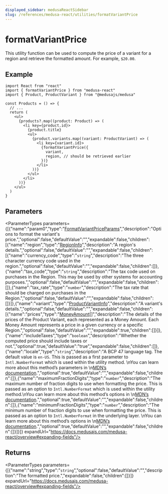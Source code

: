 ```yaml
---
displayed_sidebar: medusaReactSidebar
slug: /references/medusa-react/utilities/formatVariantPrice
---
```



# formatVariantPrice

This utility function can be used to compute the price of a variant for a region and retrieve the formatted amount. For example, `$20.00`.

## Example

```tsx title="src/Products.ts"
import React from "react"
import { formatVariantPrice } from "medusa-react"
import { Product, ProductVariant } from "@medusajs/medusa"

const Products = () => {
  // ...
  return (
    <ul>
      {products?.map((product: Product) => (
        <li key={product.id}>
          {product.title}
          <ul>
            {product.variants.map((variant: ProductVariant) => (
              <li key={variant.id}>
                {formatVariantPrice({
                  variant,
                  region, // should be retrieved earlier
                })}
              </li>
            ))}
          </ul>
        </li>
      ))}
    </ul>
  )
}
```

## Parameters

<ParameterTypes parameters={[{"name":"param0","type":"[FormatVariantPriceParams](../../interfaces/medusa_react.FormatVariantPriceParams.mdx)","description":"Options to format the variant's price.","optional":false,"defaultValue":"","expandable":false,"children":[{"name":"region","type":"[RegionInfo](../../types/medusa_react.RegionInfo.mdx)","description":"A region's details.","optional":false,"defaultValue":"","expandable":false,"children":[{"name":"currency_code","type":"`string`","description":"The three character currency code used in the region.","optional":false,"defaultValue":"","expandable":false,"children":[]},{"name":"tax_code","type":"`string`","description":"The tax code used on purchases in the Region. This may be used by other systems for accounting purposes.","optional":false,"defaultValue":"","expandable":false,"children":[]},{"name":"tax_rate","type":"`number`","description":"The tax rate that should be charged on purchases in the Region.","optional":false,"defaultValue":"","expandable":false,"children":[]}]},{"name":"variant","type":"[ProductVariantInfo](../../types/medusa_react.ProductVariantInfo.mdx)","description":"A variant's details.","optional":false,"defaultValue":"","expandable":false,"children":[{"name":"prices","type":"[MoneyAmount](../../../entities/classes/entities.MoneyAmount.mdx)[]","description":"The details of the prices of the Product Variant, each represented as a Money Amount. Each Money Amount represents a price in a given currency or a specific Region.","optional":false,"defaultValue":"","expandable":true,"children":[]}]},{"name":"includeTaxes","type":"`boolean`","description":"Whether the computed price should include taxes or not.","optional":true,"defaultValue":"true","expandable":false,"children":[]},{"name":"locale","type":"`string`","description":"A BCP 47 language tag. The default value is `en-US`. This is passed as a first parameter to `Intl.NumberFormat` which is used within the utility method. \nYou can learn more about this method’s parameters in \n[MDN’s documentation](https://developer.mozilla.org/en-US/docs/Web/JavaScript/Reference/Global\\_Objects/Intl/NumberFormat/NumberFormat#parameters).","optional":true,"defaultValue":"","expandable":false,"children":[]},{"name":"maximumFractionDigits","type":"`number`","description":"The maximum number of fraction digits to use when formatting the price. This is passed as an option to `Intl.NumberFormat` which is used within the utility method.\nYou can learn more about this method’s options in \n[MDN’s documentation](https://developer.mozilla.org/en-US/docs/Web/JavaScript/Reference/Global\\_Objects/Intl/NumberFormat/NumberFormat#parameters).","optional":true,"defaultValue":"","expandable":false,"children":[]},{"name":"minimumFractionDigits","type":"`number`","description":"The minimum number of fraction digits to use when formatting the price. This is passed as an option to `Intl.NumberFormat` in the underlying layer. \nYou can learn more about this method’s options in \n[MDN’s documentation](https://developer.mozilla.org/en-US/docs/Web/JavaScript/Reference/Global\\_Objects/Intl/NumberFormat/NumberFormat#parameters).","optional":true,"defaultValue":"","expandable":false,"children":[]}]}]} expandUrl="https://docs.medusajs.com/medusa-react/overview#expanding-fields"/>

## Returns

<ParameterTypes parameters={[{"name":"string","type":"`string`","optional":false,"defaultValue":"","description":"The formatted price.","expandable":false,"children":[]}]} expandUrl="https://docs.medusajs.com/medusa-react/overview#expanding-fields"/>
